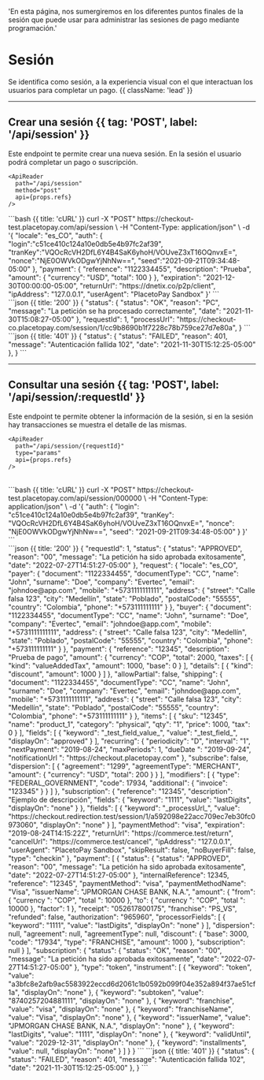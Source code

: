   'En esta página, nos sumergiremos en los diferentes puntos finales de la sesión que puede usar para administrar las sesiones de pago mediante programación.'


# Sesión

Se identifica como sesión, a la experiencia visual con el que interactuan los usuarios para completar un pago. {{ className: 'lead' }}

---

## Crear una sesión {{ tag: 'POST', label: '/api/session' }}

<Row>
  <Col>
    Este endpoint te permite crear una nueva sesión. En la sesión el usuario podrá completar un pago o suscripción.

    <ApiReader
      path="/api/session"
      method="post"
      api={props.refs}
    />

  </Col>
  <Col sticky>
    <CodeGroup title="Solicitud" tag="POST" label="/api/session">
    ```bash {{ title: 'cURL' }}
    curl -X "POST" https://checkout-test.placetopay.com/api/session \
      -H "Content-Type: application/json" \
      -d '{
          "locale": "es_CO",
          "auth": {
            "login":"c51ce410c124a10e0db5e4b97fc2af39",
            "tranKey":"VQOcRcVH2DfL6Y4B4SaK6yhoH/VOUveZ3xT16OQnvxE=",
            "nonce":"NjE0OWVkODgwYjNhNw==",
            "seed":"2021-09-21T09:34:48-05:00"
          },
          "payment": {
              "reference": "1122334455",
              "description": "Prueba",
              "amount": {
                "currency": "USD",
                "total": 100
              }
          },
          "expiration": "2021-12-30T00:00:00-05:00",
          "returnUrl": "https://dnetix.co/p2p/client",
          "ipAddress": "127.0.0.1",
          "userAgent": "PlacetoPay Sandbox"
      }'
    ```
    </CodeGroup>
  </Col>
</Row>

<Row>
  <Col>
    <ApiReader
      path="/api/session"
      method="post"
      type="response"
      api={props.refs}
    />
  </Col>

  <Col sticky>
    <br />
    <CodeGroup title="Respuesta">
    ```json {{ title: '200' }}
    {
      "status": {
        "status": "OK",
        "reason": "PC",
        "message": "La petición se ha procesado correctamente",
        "date": "2021-11-30T15:08:27-05:00"
      },
      "requestId": 1,
      "processUrl": "https://checkout-co.placetopay.com/session/1/cc9b8690b1f7228c78b759ce27d7e80a",
    }
    ```
    ```json {{ title: '401' }}
    {
      "status": {
        "status": "FAILED",
        "reason": 401,
        "message": "Autenticación fallida 102",
        "date": "2021-11-30T15:12:25-05:00"
      },
    }
    ```
    </CodeGroup>
  </Col>
</Row>

---

## Consultar una sesión {{ tag: 'POST', label: '/api/session/:requestId' }}



<Row>
  <Col>
    Este endpoint te permite obtener la información de la sesión, si en la sesión hay transacciones se muestra el detalle de las mismas.

    <ApiReader
      path="/api/session/{requestId}"
      type="params"
      api={props.refs}
    />
  </Col>
</Row>

<br />

<Row>
  <Col>
    <ApiReader
      path="/api/session/{requestId}"
      method="post"
      api={props.refs}
    />

  </Col>
  <Col sticky>
    <CodeGroup title="Solicitud" tag="POST" label="/api/session/:requestId">
    ```bash {{ title: 'cURL' }}
    curl -X "POST" https://checkout-test.placetopay.com/api/session/000000 \
      -H "Content-Type: application/json" \
      -d '{
          "auth": {
            "login": "c51ce410c124a10e0db5e4b97fc2af39",
            "tranKey": "VQOcRcVH2DfL6Y4B4SaK6yhoH/VOUveZ3xT16OQnvxE=",
            "nonce": "NjE0OWVkODgwYjNhNw==",
            "seed": "2021-09-21T09:34:48-05:00"
          }
        }'
    ```
    </CodeGroup>
  </Col>
</Row>

<Row>
  <Col>
    <ApiReader
      path="/api/session/{requestId}"
      method="post"
      type="response"
      api={props.refs}
    />
  </Col>

  <Col sticky>
    <br />
    <CodeGroup title="Respuesta">
    ```json {{ title: '200' }}
    {
      "requestId": 1,
      "status": {
        "status": "APPROVED",
        "reason": "00",
        "message": "La petición ha sido aprobada exitosamente",
        "date": "2022-07-27T14:51:27-05:00"
      },
      "request": {
        "locale": "es_CO",
        "payer": {
          "document": "1122334455",
          "documentType": "CC",
          "name": "John",
          "surname": "Doe",
          "company": "Evertec",
          "email": "johndoe@app.com",
          "mobile": "+5731111111111",
          "address": {
            "street": "Calle falsa 123",
            "city": "Medellín",
            "state": "Poblado",
            "postalCode": "55555",
            "country": "Colombia",
            "phone": "+573111111111"
          }
        },
        "buyer": {
          "document": "1122334455",
          "documentType": "CC",
          "name": "John",
          "surname": "Doe",
          "company": "Evertec",
          "email": "johndoe@app.com",
          "mobile": "+5731111111111",
          "address": {
            "street": "Calle falsa 123",
            "city": "Medellín",
            "state": "Poblado",
            "postalCode": "55555",
            "country": "Colombia",
            "phone": "+573111111111"
          }
        },
        "payment": {
          "reference": "12345",
          "description": "Prueba de pago",
          "amount": {
            "currency": "COP",
            "total": 2000,
            "taxes": [
              {
                "kind": "valueAddedTax",
                "amount": 1000,
                "base": 0
              }
            ],
            "details": [
              {
                "kind": "discount",
                "amount": 1000
              }
            ]
          },
          "allowPartial": false,
          "shipping": {
            "document": "1122334455",
            "documentType": "CC",
            "name": "John",
            "surname": "Doe",
            "company": "Evertec",
            "email": "johndoe@app.com",
            "mobile": "+5731111111111",
            "address": {
              "street": "Calle falsa 123",
              "city": "Medellín",
              "state": "Poblado",
              "postalCode": "55555",
              "country": "Colombia",
              "phone": "+573111111111"
            }
          },
          "items": [
            {
              "sku": "12345",
              "name": "product_1",
              "category": "physical",
              "qty": "1",
              "price": 1000,
              "tax": 0
            }
          ],
          "fields": [
            {
              "keyword": "_test_field_value_",
              "value": "_test_field_",
              "displayOn": "approved"
            }
          ],
          "recurring": {
            "periodicity": "D",
            "interval": "1",
            "nextPayment": "2019-08-24",
            "maxPeriods": 1,
            "dueDate ": "2019-09-24",
            "notificationUrl ": "https://checkout.placetopay.com"
          },
          "subscribe": false,
          "dispersion": [
            {
              "agreement": "1299",
              "agreementType": "MERCHANT",
              "amount": {
                "currency": "USD",
                "total": 200
              }
            }
          ],
          "modifiers": [
            {
              "type": "FEDERAL_GOVERNMENT",
              "code": 17934,
              "additional": {
                "invoice": "123345"
              }
            }
          ]
        },
        "subscription": {
          "reference": "12345",
          "description": "Ejemplo de descripción",
          "fields": {
            "keyword": "1111",
            "value": "lastDigits",
            "displayOn": "none"
          }
        },
        "fields": [
          {
            "keyword": "_processUrl_",
            "value": "https://checkout.redirection.test/session/1/a592098e22acc709ec7eb30fc0973060",
            "displayOn": "none"
          }
        ],
        "paymentMethod": "visa",
        "expiration": "2019-08-24T14:15:22Z",
        "returnUrl": "https://commerce.test/return",
        "cancelUrl": "https://commerce.test/cancel",
        "ipAddress": "127.0.0.1",
        "userAgent": "PlacetoPay Sandbox",
        "skipResult": false,
        "noBuyerFill": false,
        "type": "checkin"
      },
      "payment": [
        {
          "status": {
            "status": "APPROVED",
            "reason": "00",
            "message": "La petición ha sido aprobada exitosamente",
            "date": "2022-07-27T14:51:27-05:00"
          },
          "internalReference": 12345,
          "reference": "12345",
          "paymentMethod": "visa",
          "paymentMethodName": "Visa",
          "issuerName": "JPMORGAN CHASE BANK, N.A.",
          "amount": {
            "from": {
              "currency ": "COP",
              "total ": 10000
            },
            "to": {
              "currency ": "COP",
              "total ": 10000
            },
            "factor": 1
          },
          "receipt": "052617800175",
          "franchise": "PS_VS",
          "refunded": false,
          "authorization": "965960",
          "processorFields": [
            {
              "keyword": "1111",
              "value": "lastDigits",
              "displayOn": "none"
            }
          ],
          "dispersion": null,
          "agreement": null,
          "agreementType": null,
          "discount": {
            "base": 3000,
            "code": "17934",
            "type": "FRANCHISE",
            "amount": 1000
          },
          "subscription": null
        }
      ],
      "subscription": {
        "status": {
          "status": "OK",
          "reason": "00",
          "message": "La petición ha sido aprobada exitosamente",
          "date": "2022-07-27T14:51:27-05:00"
        },
        "type": "token",
        "instrument": [
          {
            "keyword": "token",
            "value": "a3bfc8e2afb9ac5583922eccd6d2061c1b0592b099f04e352a894f37ae51cf1a",
            "displayOn": "none"
          },
          {
            "keyword": "subtoken",
            "value": "8740257204881111",
            "displayOn": "none"
          },
          {
            "keyword": "franchise",
            "value": "visa",
            "displayOn": "none"
          },
          {
            "keyword": "franchiseName",
            "value": "Visa",
            "displayOn": "none"
          },
          {
            "keyword": "issuerName",
            "value": "JPMORGAN CHASE BANK, N.A.",
            "displayOn": "none"
          },
          {
            "keyword": "lastDigits",
            "value": "1111",
            "displayOn": "none"
          },
          {
            "keyword": "validUntil",
            "value": "2029-12-31",
            "displayOn": "none"
          },
          {
            "keyword": "installments",
            "value": null,
            "displayOn": "none"
          }
        ]
      }
    }
    ```
    ```json {{ title: '401' }}
    {
      "status": {
        "status": "FAILED",
        "reason": 401,
        "message": "Autenticación fallida 102",
        "date": "2021-11-30T15:12:25-05:00"
      },
    }
    ```
    </CodeGroup>
  </Col>
</Row>